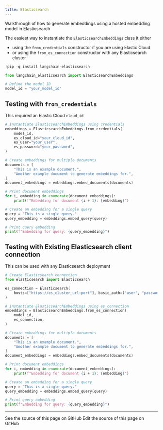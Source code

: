 ```yaml
---
title: Elasticsearch
---
```


Walkthrough of how to generate embeddings using a hosted embedding model in Elasticsearch

The easiest way to instantiate the `ElasticsearchEmbeddings` class it either

- using the `from_credentials` constructor if you are using Elastic Cloud
- or using the `from_es_connection` constructor with any Elasticsearch cluster

```python
!pip -q install langchain-elasticsearch
```

```python
from langchain_elasticsearch import ElasticsearchEmbeddings
```

```python
# Define the model ID
model_id = "your_model_id"
```

## Testing with `from_credentials`

This required an Elastic Cloud `cloud_id`

```python
# Instantiate ElasticsearchEmbeddings using credentials
embeddings = ElasticsearchEmbeddings.from_credentials(
    model_id,
    es_cloud_id="your_cloud_id",
    es_user="your_user",
    es_password="your_password",
)
```

```python
# Create embeddings for multiple documents
documents = [
    "This is an example document.",
    "Another example document to generate embeddings for.",
]
document_embeddings = embeddings.embed_documents(documents)
```

```python
# Print document embeddings
for i, embedding in enumerate(document_embeddings):
    print(f"Embedding for document {i + 1}: {embedding}")
```

```python
# Create an embedding for a single query
query = "This is a single query."
query_embedding = embeddings.embed_query(query)
```

```python
# Print query embedding
print(f"Embedding for query: {query_embedding}")
```

## Testing with Existing Elasticsearch client connection

This can be used with any Elasticsearch deployment

```python
# Create Elasticsearch connection
from elasticsearch import Elasticsearch

es_connection = Elasticsearch(
    hosts=["https://es_cluster_url:port"], basic_auth=("user", "password")
)
```

```python
# Instantiate ElasticsearchEmbeddings using es_connection
embeddings = ElasticsearchEmbeddings.from_es_connection(
    model_id,
    es_connection,
)
```

```python
# Create embeddings for multiple documents
documents = [
    "This is an example document.",
    "Another example document to generate embeddings for.",
]
document_embeddings = embeddings.embed_documents(documents)
```

```python
# Print document embeddings
for i, embedding in enumerate(document_embeddings):
    print(f"Embedding for document {i + 1}: {embedding}")
```

```python
# Create an embedding for a single query
query = "This is a single query."
query_embedding = embeddings.embed_query(query)
```

```python
# Print query embedding
print(f"Embedding for query: {query_embedding}")
```

---

<CardGroup cols={2}>
  <Card title="View Source" icon="eye" href="https://github.com/langchain-ai/docs/blob/main/src/oss/python/integrations/text_embedding/elasticsearch.mdx">
    See the source of this page on GitHub
  </Card>
  <Card title="Edit Source" icon="pen-to-square" href="https://github.com/langchain-ai/docs/edit/main/src/oss/python/integrations/text_embedding/elasticsearch.mdx">
    Edit the source of this page on GitHub
  </Card>
</CardGroup>
